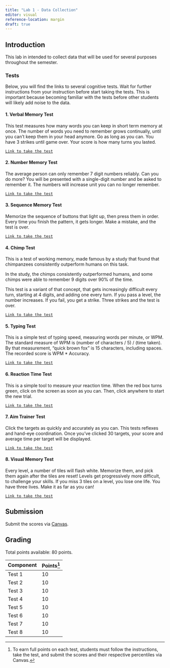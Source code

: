 ```yaml
---
title: "Lab 1 - Data Collection"
editor: visual
reference-location: margin
draft: true
---
```


## Introduction

This lab in intended to collect data that will be used for several purposes throughout the semester.

### Tests

Below, you will find the links to several cognitive tests. Wait for further instructions from your instruction before start taking the tests. This is important because becoming familiar with the tests before other students will likely add noise to the data.

#### 1. Verbal Memory Test

This test measures how many words you can keep in short term memory at once. The number of words you need to remember grows continually, until you can't keep them in your head anymore. Go as long as you can. You have 3 strikes until game over. Your score is how many turns you lasted.

[`Link to take the test`](https://humanbenchmark.com/tests/verbal-memory)

#### 2. Number Memory Test

The average person can only remember 7 digit numbers reliably. Can you do more? You will be presented with a single-digit number and be asked to remember it. The numbers will increase unit you can no longer remember.

[`Link to take the test`](https://humanbenchmark.com/tests/number-memory)

#### 3. Sequence Memory Test

Memorize the sequence of buttons that light up, then press them in order. Every time you finish the pattern, it gets longer. Make a mistake, and the test is over.

[`Link to take the test`](https://humanbenchmark.com/tests/sequence)

#### 4. Chimp Test

This is a test of working memory, made famous by a study that found that chimpanzees consistently outperform humans on this task.

In the study, the chimps consistently outperformed humans, and some chimps were able to remember 9 digits over 90% of the time.

This test is a variant of that concept, that gets increasingly difficult every turn, starting at 4 digits, and adding one every turn. If you pass a level, the number increases. If you fail, you get a strike. Three strikes and the test is over.

[`Link to take the test`](https://humanbenchmark.com/tests/chimp)

#### 5. Typing Test

This is a simple test of typing speed, measuring words per minute, or WPM. The standard measure of WPM is (number of characters / 5) / (time taken). By that measurement, "quick brown fox" is 15 characters, including spaces. The recorded score is WPM \* Accuracy.

[`Link to take the test`](https://humanbenchmark.com/tests/typing)

#### 6. Reaction Time Test

This is a simple tool to measure your reaction time. When the red box turns green, click on the screen as soon as you can. Then, click anywhere to start the new trial.

[`Link to take the test`](https://humanbenchmark.com/tests/reactiontime)

#### 7. Aim Trainer Test

Click the targets as quickly and accurately as you can. This tests reflexes and hand-eye coordination. Once you've clicked 30 targets, your score and average time per target will be displayed.

[`Link to take the test`](https://humanbenchmark.com/tests/aim)

#### 8. Visual Memory Test

Every level, a number of tiles will flash white. Memorize them, and pick them again after the tiles are reset! Levels get progressively more difficult, to challenge your skills. If you miss 3 tiles on a level, you lose one life. You have three lives. Make it as far as you can!

[`Link to take the test`](https://humanbenchmark.com/tests/memory)

## Submission

Submit the scores via [Canvas](canvas.csun.edu).

## Grading

Total points available: 80 points.

| Component | Points[^1] |
|-----------|------------|
| Test 1    | 10         |
| Test 2    | 10         |
| Test 3    | 10         |
| Test 4    | 10         |
| Test 5    | 10         |
| Test 6    | 10         |
| Test 7    | 10         |
| Test 8    | 10         |

[^1]: To earn full points on each test, students must follow the instructions, take the test, and submit the scores and their respective percentiles via Canvas.
